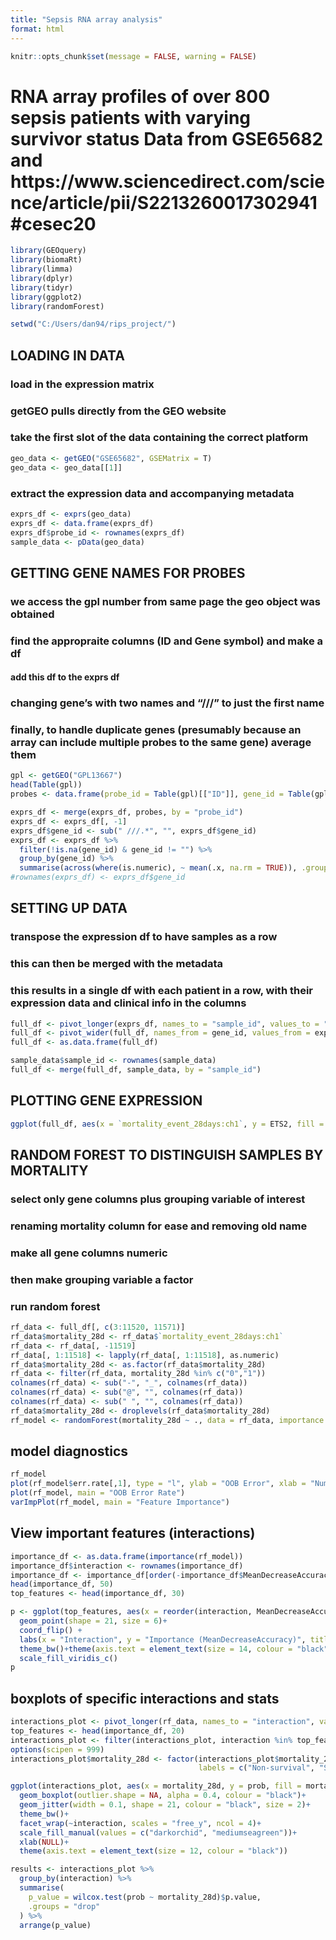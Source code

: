 ```yaml
---
title: "Sepsis RNA array analysis"
format: html
---
```


```r
knitr::opts_chunk$set(message = FALSE, warning = FALSE)
```

# RNA array profiles of over 800 sepsis patients with varying survivor status Data from GSE65682 and https://www.sciencedirect.com/science/article/pii/S2213260017302941#cesec20

```r
library(GEOquery)
library(biomaRt)
library(limma)
library(dplyr)
library(tidyr)
library(ggplot2)
library(randomForest)
```

```r
setwd("C:/Users/dan94/rips_project/")
```

## LOADING IN DATA
### load in the expression matrix
### getGEO pulls directly from the GEO website
### take the first slot of the data containing the correct platform

```r
geo_data <- getGEO("GSE65682", GSEMatrix = T)
geo_data <- geo_data[[1]]
```

### extract the expression data and accompanying metadata
```r
exprs_df <- exprs(geo_data)
exprs_df <- data.frame(exprs_df)
exprs_df$probe_id <- rownames(exprs_df)
sample_data <- pData(geo_data)
```

## GETTING GENE NAMES FOR PROBES
### we access the gpl number from same page the geo object was obtained
### find the appropraite columns (ID and Gene symbol) and make a df
#### add this df to the exprs df
### changing gene's with two names and "///" to just the first name
### finally, to handle duplicate genes (presumably because an array can include multiple probes to the same gene) average them

```r
gpl <- getGEO("GPL13667")
head(Table(gpl))
probes <- data.frame(probe_id = Table(gpl)[["ID"]], gene_id = Table(gpl)[["Gene Symbol"]])

exprs_df <- merge(exprs_df, probes, by = "probe_id")
exprs_df <- exprs_df[, -1]
exprs_df$gene_id <- sub(" ///.*", "", exprs_df$gene_id)
exprs_df <- exprs_df %>%
  filter(!is.na(gene_id) & gene_id != "") %>%
  group_by(gene_id) %>%
  summarise(across(where(is.numeric), ~ mean(.x, na.rm = TRUE)), .groups = "drop")
#rownames(exprs_df) <- exprs_df$gene_id
```


## SETTING UP DATA
### transpose the expression df to have samples as a row
### this can then be merged with the metadata
### this results in a single df with each patient in a row, with their expression data and clinical info in the columns
```r
full_df <- pivot_longer(exprs_df, names_to = "sample_id", values_to = "expression", cols = 2:803)
full_df <- pivot_wider(full_df, names_from = gene_id, values_from = expression)
full_df <- as.data.frame(full_df)

sample_data$sample_id <- rownames(sample_data)
full_df <- merge(full_df, sample_data, by = "sample_id")
```

## PLOTTING GENE EXPRESSION

```r
ggplot(full_df, aes(x = `mortality_event_28days:ch1`, y = ETS2, fill = `endotype_cohort:ch1`))+geom_boxplot(outlier.shape = NA)+theme_bw()
```


## RANDOM FOREST TO DISTINGUISH SAMPLES BY MORTALITY
### select only gene columns plus grouping variable of interest
### renaming mortality column for ease and removing old name
### make all gene columns numeric
### then make grouping variable a factor
### run random forest

```r
rf_data <- full_df[, c(3:11520, 11571)]
rf_data$mortality_28d <- rf_data$`mortality_event_28days:ch1`
rf_data <- rf_data[, -11519]
rf_data[, 1:11518] <- lapply(rf_data[, 1:11518], as.numeric)
rf_data$mortality_28d <- as.factor(rf_data$mortality_28d)
rf_data <- filter(rf_data, mortality_28d %in% c("0","1"))
colnames(rf_data) <- sub("-", "_", colnames(rf_data))
colnames(rf_data) <- sub("@", "", colnames(rf_data))
colnames(rf_data) <- sub(" ", "", colnames(rf_data))
rf_data$mortality_28d <- droplevels(rf_data$mortality_28d)
rf_model <- randomForest(mortality_28d ~ ., data = rf_data, importance = T, ntree = 1000, classwt = c("0" = 1, "1" = 3))
```

## model diagnostics

```r
rf_model
plot(rf_model$err.rate[,1], type = "l", ylab = "OOB Error", xlab = "Number of Trees")
plot(rf_model, main = "OOB Error Rate")
varImpPlot(rf_model, main = "Feature Importance")
```

## View important features (interactions)
```r
importance_df <- as.data.frame(importance(rf_model))
importance_df$interaction <- rownames(importance_df)
importance_df <- importance_df[order(-importance_df$MeanDecreaseAccuracy), ]
head(importance_df, 50)
top_features <- head(importance_df, 30)

p <- ggplot(top_features, aes(x = reorder(interaction, MeanDecreaseAccuracy), y = MeanDecreaseAccuracy, fill = MeanDecreaseGini)) +
  geom_point(shape = 21, size = 6)+
  coord_flip() +
  labs(x = "Interaction", y = "Importance (MeanDecreaseAccuracy)", title = "Top interactions that distinguish\nsurvival at 28 days")+
  theme_bw()+theme(axis.text = element_text(size = 14, colour = "black"))+
  scale_fill_viridis_c()
p
```

## boxplots of specific interactions and stats
```r
interactions_plot <- pivot_longer(rf_data, names_to = "interaction", values_to = "prob", 1:11518)
top_features <- head(importance_df, 20)
interactions_plot <- filter(interactions_plot, interaction %in% top_features$interaction)
options(scipen = 999)
interactions_plot$mortality_28d <- factor(interactions_plot$mortality_28d, levels = c("1", "0"),
                                          labels = c("Non-survival", "Survival"))

ggplot(interactions_plot, aes(x = mortality_28d, y = prob, fill = mortality_28d))+
  geom_boxplot(outlier.shape = NA, alpha = 0.4, colour = "black")+
  geom_jitter(width = 0.1, shape = 21, colour = "black", size = 2)+
  theme_bw()+
  facet_wrap(~interaction, scales = "free_y", ncol = 4)+
  scale_fill_manual(values = c("darkorchid", "mediumseagreen"))+
  xlab(NULL)+
  theme(axis.text = element_text(size = 12, colour = "black"))

results <- interactions_plot %>%
  group_by(interaction) %>%
  summarise(
    p_value = wilcox.test(prob ~ mortality_28d)$p.value,
    .groups = "drop"
  ) %>%
  arrange(p_value)
```